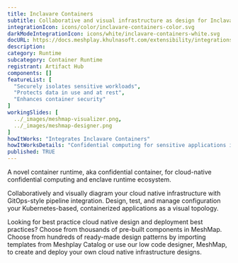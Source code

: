 ```yaml
---
title: Inclavare Containers
subtitle: Collaborative and visual infrastructure as design for Inclavare Containers
integrationIcon: icons/color/inclavare-containers-color.svg
darkModeIntegrationIcon: icons/white/inclavare-containers-white.svg
docURL: https://docs.meshplay.khulnasoft.com/extensibility/integrations/inclavare containers
description: 
category: Runtime
subcategory: Container Runtime
registrant: Artifact Hub
components: []
featureList: [
  "Securely isolates sensitive workloads",
  "Protects data in use and at rest",
  "Enhances container security"
]
workingSlides: [
  ../_images/meshmap-visualizer.png,
  ../_images/meshmap-designer.png
]
howItWorks: "Integrates Inclavare Containers"
howItWorksDetails: "Confidential computing for sensitive applications in Kubernetes"
published: TRUE
---
```

<p>
A novel container runtime, aka confidential container, for cloud-native confidential computing and enclave runtime ecosystem.
</p>
<p>
    Collaboratively and visually diagram your cloud native infrastructure with GitOps-style pipeline integration. Design, test, and manage configuration your Kubernetes-based, containerized applications as a visual topology.
</p>
<p>
    Looking for best practice cloud native design and deployment best practices? Choose from thousands of pre-built components in MeshMap. Choose from hundreds of ready-made design patterns by importing templates from Meshplay Catalog or use our low code designer, MeshMap, to create and deploy your own cloud native infrastructure designs.
</p>
